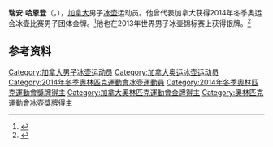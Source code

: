 {{NoteTA|G1=Sports}}
'''瑞安·哈恩登'''（{{lang-en|Ryan Harnden}}，{{bd|1986年|6月28日||}}），[[加拿大|加拿大]]男子[[冰壶|冰壶]]运动员。他曾代表加拿大获得2014年冬季奥运会冰壶比赛男子团体金牌。<ref>{{Cite web|title=Ryan HARNDEN|url=https://www.olympic.org/ryan-harnden|accessdate=2021-04-10|work=International Olympic Committee|archive-date=2021-04-10|archive-url=https://web.archive.org/web/20210410100539/https://www.olympic.org/ryan-harnden|dead-url=no}}</ref>他也在2013年世界男子冰壶锦标赛上获得银牌。<ref>{{cite web|url=https://www.olympedia.org/athletes/127454|title=Ryan Harnden|work=Olympedia|accessdate=2021-04-10|archive-date=2021-04-10|archive-url=https://web.archive.org/web/20210410122114/https://www.olympedia.org/athletes/127454|dead-url=no}}</ref>

== 参考资料 ==
{{reflist}}

{{奥林匹克运动会冰壶比赛男子团体冠军}}

{{Authority control}}
{{DEFAULTSORT:Harnden, Ryan}}
[[Category:加拿大男子冰壶运动员|Category:加拿大男子冰壶运动员]]
[[Category:加拿大奥运冰壶运动员|Category:加拿大奥运冰壶运动员]]
[[Category:2014年冬季奧林匹克運動會冰壺運動員|Category:2014年冬季奧林匹克運動會冰壺運動員]]
[[Category:2014年冬季奧林匹克運動會獎牌得主|Category:2014年冬季奧林匹克運動會獎牌得主]]
[[Category:加拿大奧林匹克運動會金牌得主|Category:加拿大奧林匹克運動會金牌得主]]
[[Category:奧林匹克運動會冰壺獎牌得主|Category:奧林匹克運動會冰壺獎牌得主]]